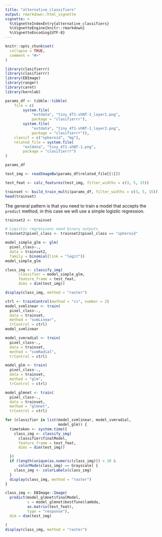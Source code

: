 ```yaml
---
title: "alternative_classifiers"
output: rmarkdown::html_vignette
vignette: >
  %\VignetteIndexEntry{alternative_classifiers}
  %\VignetteEngine{knitr::rmarkdown}
  %\VignetteEncoding{UTF-8}
---
```


```r
knitr::opts_chunk$set(
  collapse = TRUE,
  comment = "#>"
)
```

```r
library(clasifierrr)
library(clasifierrr)
library(EBImage)
library(ranger)
library(caret)
library(kernlab)
```

```r
params_df <- tibble::tibble(
    file = c(
        system.file(
            "extdata", "tiny_4T1-shNT-1_layer1.png",
            package = "clasifierrr"),
        system.file(
            "extdata", "tiny_4T1-shNT-1_layer2.png",
            package = "clasifierrr")),
    classif = c("spheroid", "bg"),
    related_file = system.file(
        "extdata", "tiny_4T1-shNT-1.png",
        package = "clasifierrr")
)

params_df
```


```r
test_img <- readImageBw(params_df$related_file[[1]])

test_feat <- calc_features(test_img, filter_widths = c(3, 5, 15))
```


```r
trainset <- build_train_multi(params_df, filter_widths = c(3, 5, 15))
head(trainset)
```

The general pattern is that you need to train a model that accepts the `predict`
method, in this case we will use a simple logistic regression.

```r
trainset2 <- trainset

# Logistic regressions need binary outputs
trainset2$pixel_class <- trainset2$pixel_class == "spheroid"

model_simple_glm <- glm(
  pixel_class~.,
  data = trainset2,
  family = binomial(link = "logit"))
model_simple_glm
```

```r
class_img <- classify_img(
      classifier = model_simple_glm, 
      feature_frame = test_feat, 
      dims = dim(test_img))

display(class_img, method = "raster")
```


```r
ctrl <- trainControl(method = "cv", number = 2)
model_svmlinear <- train(
  pixel_class~.,
  data = trainset,
  method = "svmLinear",
  trControl = ctrl)
model_svmlinear
```

```r
model_svmradial <- train(
  pixel_class~.,
  data = trainset,
  method = "svmRadial",
  trControl = ctrl)

model_glm <- train(
  pixel_class~.,
  data = trainset,
  method = "glm",
  trControl = ctrl)

model_glmnet <- train(
  pixel_class~.,
  data = trainset,
  method = "glmnet",
  trControl = ctrl)
```



```r
for (classifier in list(model_svmlinear, model_svmradial,
                        model_glm)) {
  timetaken <- system.time({
    class_img <- classify_img(
      classifier$finalModel, 
      feature_frame = test_feat, 
      dims = dim(test_img))

  })
  if (length(unique(as.numeric(class_img))) < 20 & 
      colorMode(class_img) == Grayscale) {
    class_img <- colorLabels(class_img)
  }
  display(class_img, method = "raster")
}
```

```r
class_img <- EBImage::Image(
  predict(model_glmnet$finalModel, 
          s = model_glmnet$bestTune$lambda, 
          as.matrix(test_feat), 
          type = "response"),
  dim = dim(test_img)

)
display(class_img, method = "raster")

```

